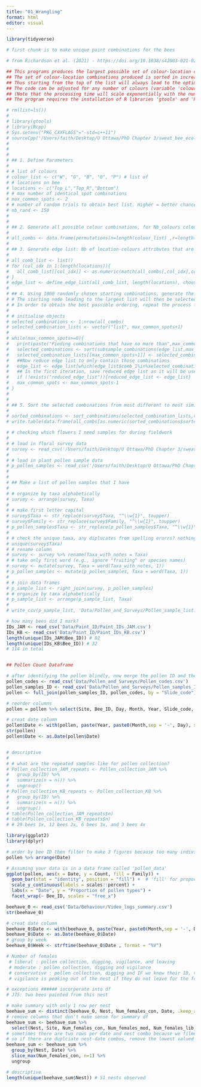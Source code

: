 ```yaml
---
title: "01_Wrangling"
format: html
editor: visual
---
```


```r

library(tidyverse)

```

```r

# first chunk is to make unique paint combinations for the bees

# from Richardson et al. (2021) - https://doi.org/10.1038/s42003-021-02048-7

## This programs produces the largest possible set of colour-location combinations with a maximum given number of overlapping spots (max_common_spots, input by the user in variable max_common_spots)
## The set of colour-location combinations produced is sorted in increasing order of overlap between combinations
## Thus starting from the top of the list will always lead to the optimal set (i.e. the set minimising overlap between combinations) regardless of the number of combinations desired
## The code can be adjusted for any number of colours (variable 'colour_list') and any number of paint locations (variable 'locations')
## (Note that the processing time will scale exponentially with the number of colours and number of locations because of the increasing number of possible combinations)
## The program requires the installation of R libraries 'gtools' and 'Rcpp' and calls the associated cpp function "combination_overlap.cpp", which must be in the same folder as this program

# rm(list=ls())
# 
# library(gtools)
# library(Rcpp)
# Sys.setenv("PKG_CXXFLAGS"="-std=c++11")
# sourceCpp('/Users/faith/Desktop/U Ottawa/PhD Chapter 3/sweat_bee_ecology/Extra/Paint_ID_combination_overlap.cpp')
# 
# 
# 
# ## 1. Define Parameters 
# 
# # list of colours
# colour_list <- c("W", "G", "B", "O", "P") # list of 
# # locations on bee
# locations <- c("Top_L","Top_R","Bottom")
# # max number of identical spot combinations
# max_common_spots <- 2                                        
# # number of random trials to obtain best list. Higher = better chance of obtaining longest possible list buit longer processing time
# nb_rand <- 150
# 
# 
# ## 2. Generate all possible colour combinations, for Nb_colours colours & Nb_locations 
# 
# all_combs <- data.frame(permutations(n=length(colour_list) ,r=length(locations),v=colour_list,repeats.allowed=T), stringsAsFactors = F) ; colnames(all_combs) <- c("Top_L","Top_R","Bottom")
# 
# ## 3. Generate edge list: Nb of location-colours attributes that are identical between each pair of combinations 
# 
# all_comb_list <- list()
# for (col_idx in 1:length(locations)){
#   all_comb_list[[col_idx]] <- as.numeric(match(all_combs[,col_idx],colour_list))
# }
# edge_list <- define_edge_list(all_comb_list, length(locations), choose(nrow(all_combs),2))
# 
# ## 4. Using 1000 randomly chosen starting combinations, generate the list of combinations that have no more than max_common_spots in common
# # The starting node leading to the largest list will then be selected
# # In order to obtain the best possible ordering, repeat the process for decreasing number of common spots, until there is no overlap  
#  
# # initialise objects
# selected_combinations <- 1:nrow(all_combs)
# selected_combination_lists <- vector("list", max_common_spots+1) 
# 
# while(max_common_spots>=0){
#   print(paste("Finding combinations that have no more than",max_common_spots,"spots in common..."))
#   selected_combinations <- sort(subsample_combinations(edge_list,max_common_spots,nb_rand, selected_combinations))
#   selected_combination_lists[[max_common_spots+1]] <- selected_combinations
#   ##Now reduce edge list to only contain those combinations
#   edge_list <- edge_list[which(edge_list$comb_1%in%selected_combinations&edge_list$comb_2%in%selected_combinations),]
#   ## In the first iteration, save reduced edge list as it will be used in the next step
#   if (!exists("reduced_edge_list")){reduced_edge_list <- edge_list}
#   max_common_spots <- max_common_spots-1
# }
# 
# 
# ## 5. Sort the selected combinations from most different to most similar, and write it  
# 
# sorted_combinations <- sort_combinations(selected_combination_lists,reduced_edge_list)
# write.table(data.frame(all_combs[as.numeric(sorted_combinations$sorted_indices),],Mean_overlap=round(1000*as.numeric(sorted_combinations$mean_overlap))/1000,stringsAsFactors = F),file="Data/Paint_ID/Paint_IDs_rewritten.csv",col.names=T,row.names=F,quote=F,append=F)

```

```r

# # checking which flowers I need samples for during fieldwork
# 
# # load in floral survey data
# survey <- read_csv('/Users/faith/Desktop/U Ottawa/PhD Chapter 3/sweat_bee_ecology/Data/Pollen_and_Surveys/Floral_surveys.csv')
# 
# # load in plant pollen sample data
# p_pollen_samples <- read_csv('/Users/faith/Desktop/U Ottawa/PhD Chapter 3/sweat_bee_ecology/Data/Pollen_and_Surveys/Pollen_samples_plant.csv')
# 
# 
# ## Make a list of pollen samples that I have
# 
# # organize by taxa alphabetically
# survey <- arrange(survey, Taxa)  
# 
# # make first letter capital
# survey$Taxa <- str_replace(survey$Taxa, "^\\w{1}", toupper)
# survey$Family <- str_replace(survey$Family, "^\\w{1}", toupper)
# p_pollen_samples$Taxa <- str_replace(p_pollen_samples$Taxa, "^\\w{1}", toupper)
# 
# # check the unique taxa, any diplucates from spelling erorrs? nothing jumpes out
# unique(survey$Taxa)
# # rename column
# survey <- survey %>% rename(Taxa_with_notes = Taxa)
# # take only first word (e.g., ignore "fruiting" or species names)
# survey <- mutate(survey, Taxa = word(Taxa_with_notes, 1))
# p_pollen_samples <- mutate(p_pollen_samples, Taxa = word(Taxa, 1))
# 
# # join data frames
# p_sample_list <- right_join(survey, p_pollen_samples)
# # organize by taxa alphabetically
# p_sample_list <- arrange(p_sample_list, Taxa)  
# 
# write_csv(p_sample_list, 'Data/Pollen_and_Surveys/Pollen_sample_list.csv')

```

```r

# how many bees did I mark?
IDs_JAM <- read_csv('Data/Paint_ID/Paint_IDs_JAM.csv')
IDs_KB <- read_csv('Data/Paint_ID/Paint_IDs_KB.csv')
length(unique(IDs_JAM$Bee_ID)) # 82 
length(unique(IDs_KB$Bee_ID)) # 32 
# 114 in total


## Pollen Count Dataframe

# after identifying the pollen blindly, now merge the pollen ID and the bee ID files together 
pollen_codes <- read_csv('Data/Pollen_and_Surveys/Pollen_codes.csv')
pollen_samples_ID <- read_csv('Data/Pollen_and_Surveys/Pollen_samples_ID.csv')
pollen <- full_join(pollen_samples_ID, pollen_codes, by = "Slide_code") # join

# reorder columns
pollen = pollen %>% select(Site, Bee_ID, Day, Month, Year, Slide_code, Family, Subtype, Count, Pollen_colour)

# creat date column
pollen$Date <- with(pollen, paste(Year, paste0(Month,sep = '-', Day), sep = '-'))
str(pollen)
pollen$Date <- as.Date(pollen$Date)


# descriptive
# 
# # what are the repeated samples like for pollen collection?
# Pollen_collection_JAM_repeats <- Pollen_collection_JAM %>% 
#   group_by(ID) %>% 
#   summarize(n = n()) %>% 
#   ungroup()
# Pollen_collection_KB_repeats <- Pollen_collection_KB %>% 
#   group_by(ID) %>% 
#   summarize(n = n()) %>% 
#   ungroup()
# table(Pollen_collection_JAM_repeats$n)
# table(Pollen_collection_KB_repeats$n)
# # 29 bees 1x, 12 bees 2x, 6 bees 3x, and 3 bees 4x


```

```r


library(ggplot2)
library(dplyr)

# order by bee ID then filter to make 3 figures because too many individuals for just one
pollen %>% arrange(Date)

# Assuming your data is in a data frame called 'pollen_data'
ggplot(pollen, aes(x = Date, y = Count, fill = Family)) +
  geom_bar(stat = "identity", position = "fill") +  # 'fill' for proportions
  scale_y_continuous(labels = scales::percent) +
  labs(x = "Date", y = "Proportion of pollen types") +
  facet_wrap(~ Bee_ID, scales = "free_x") 


```

```r

beehave_0 <- read_csv('Data/Behaviour/Video_logs_summary.csv')
str(beehave_0)

# creat date column
beehave_0$Date <- with(beehave_0, paste(Year, paste0(Month,sep = '-', Day), sep = '-'))
beehave_0$Date <- as.Date(beehave_0$Date)
# group by week
beehave_0$Week <- strftime(beehave_0$Date , format = "%V")

# Number of females
 # liberal : pollen collection, digging, vigilance, and leaving
 # moderate : pollen collection, digging and vigilance
 # conservative : pollen collection, digging and IF we know their ID, vigilance or leaving nest or entering without pollen
 # vigilance is peaking out of the nest if they do not leave for the following 2 minutes

# exceptions ###### incorperate into df
# J75: two bees painted from this nest

# make summary with only 1 row per nest
beehave_sum <- distinct(beehave_0, Nest, Num_females_con, Date, .keep_all= TRUE)
# remove columns that don't make sense for summary df
beehave_sum <- beehave_sum %>% 
  select(Nest, Site, Num_females_con, Num_females_mod, Num_females_lib, Date, Week)
# sometimes there are two rows per date and nest combo because we filmed the nest subsequently with a second camera (e.g., after the first one died or the SD card filled up)
# so if there are duplciate nest-date combos, remove the lowest valued Num_females_con
beehave_sum <- beehave_sum %>% 
  group_by(Nest, Date) %>% 
  slice_max(Num_females_con, n=1) %>% 
  ungroup

# descriptive
length(unique(beehave_sum$Nest)) # 51 nests observed 


```
